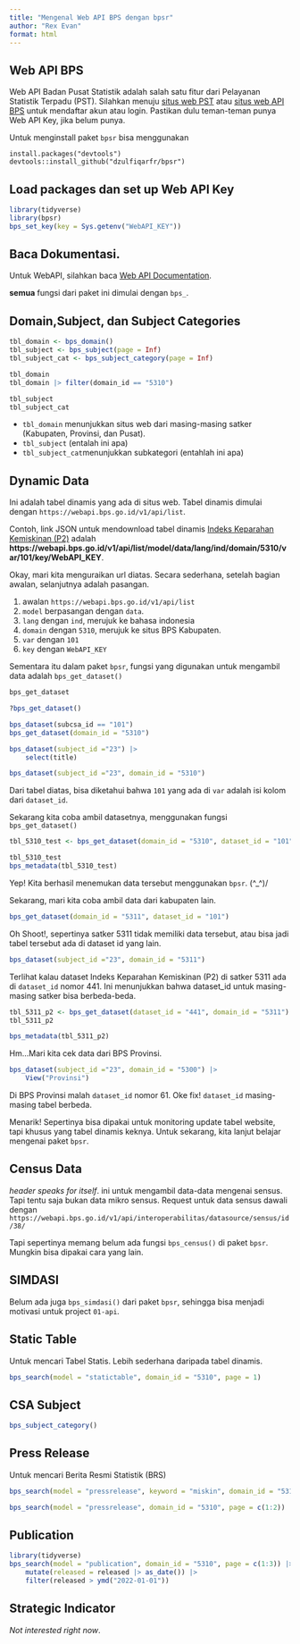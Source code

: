 ```yaml
---
title: "Mengenal Web API BPS dengan bpsr"
author: "Rex Evan"
format: html
---
```


## Web API BPS

Web API Badan Pusat Statistik adalah salah satu fitur dari Pelayanan Statistik Terpadu (PST).
Silahkan menuju [situs web PST](https://pst.bps.go.id/) atau [situs web API BPS](https://webapi.bps.go.id/developer/) untuk mendaftar akun atau login.
Pastikan dulu teman-teman punya Web API Key, jika belum punya.

Untuk menginstall paket `bpsr` bisa menggunakan 

```
install.packages("devtools")
devtools::install_github("dzulfiqarfr/bpsr")
```

## Load packages dan set up Web API Key

```r
library(tidyverse)
library(bpsr)
bps_set_key(key = Sys.getenv("WebAPI_KEY"))

```

## Baca Dokumentasi. 

Untuk WebAPI, silahkan baca [Web API Documentation](https://webapi.bps.go.id/documentation/).

**semua** fungsi dari paket ini dimulai dengan `bps_`.


## Domain,Subject, dan Subject Categories

```r

tbl_domain <- bps_domain()
tbl_subject <- bps_subject(page = Inf)
tbl_subject_cat <- bps_subject_category(page = Inf)

tbl_domain
tbl_domain |> filter(domain_id == "5310")

tbl_subject
tbl_subject_cat
```

- `tbl_domain` menunjukkan situs web dari masing-masing satker (Kabupaten, Provinsi, dan Pusat). 
- `tbl_subject`  (entalah ini apa)
- `tbl_subject_cat`menunjukkan subkategori (entahlah ini apa)


## Dynamic Data 

Ini adalah tabel dinamis yang ada di situs web. Tabel dinamis dimulai dengan `https://webapi.bps.go.id/v1/api/list`. 

Contoh, link JSON untuk mendownload tabel dinamis [Indeks Keparahan Kemiskinan (P2)](https://sikkakab.bps.go.id/id/statistics-table/2/MTAxIzI=/indeks-keparahan-kemiskinan--p2-.html) adalah **https://webapi.bps.go.id/v1/api/list/model/data/lang/ind/domain/5310/var/101/key/WebAPI_KEY**. 

Okay, mari kita menguraikan url diatas. Secara sederhana, setelah bagian awalan, selanjutnya adalah pasangan.

1. awalan `https://webapi.bps.go.id/v1/api/list`
2. `model` berpasangan dengan `data`.
3. `lang` dengan `ind`, merujuk ke bahasa indonesia
4. `domain` dengan `5310`, merujuk ke situs BPS Kabupaten.
5. `var` dengan `101`
6. `key` dengan `WebAPI_KEY`

Sementara itu dalam paket `bpsr`, fungsi yang digunakan untuk mengambil data adalah `bps_get_dataset()`

```r
bps_get_dataset

?bps_get_dataset()
```

```r
bps_dataset(subcsa_id == "101")
bps_get_dataset(domain_id = "5310")

bps_dataset(subject_id ="23") |>
    select(title)

bps_dataset(subject_id ="23", domain_id = "5310")

```

Dari tabel diatas, bisa diketahui bahwa `101` yang ada di `var` adalah isi kolom dari `dataset_id`.

Sekarang kita coba ambil datasetnya, menggunakan fungsi `bps_get_dataset()`

```r
tbl_5310_test <- bps_get_dataset(domain_id = "5310", dataset_id = "101")

tbl_5310_test
bps_metadata(tbl_5310_test)
```

Yep! Kita berhasil menemukan data tersebut menggunakan `bpsr`. \(^_^)/

Sekarang, mari kita coba ambil data dari kabupaten lain.

```r
bps_get_dataset(domain_id = "5311", dataset_id = "101")
```


Oh Shoot!, sepertinya satker 5311 tidak memiliki data tersebut, atau bisa jadi tabel tersebut ada di dataset id yang lain.

```r
bps_dataset(subject_id ="23", domain_id = "5311")
```

Terlihat kalau dataset Indeks Keparahan Kemiskinan (P2) di satker 5311 ada di `dataset_id` nomor 441.
Ini menunjukkan bahwa dataset_id untuk masing-masing satker bisa berbeda-beda.

```r
tbl_5311_p2 <- bps_get_dataset(dataset_id = "441", domain_id = "5311")
tbl_5311_p2

bps_metadata(tbl_5311_p2)
```

Hm...Mari kita cek data dari BPS Provinsi. 

```r
bps_dataset(subject_id ="23", domain_id = "5300") |>
    View("Provinsi")
```

Di BPS Provinsi malah `dataset_id` nomor 61. Oke fix! `dataset_id` masing-masing tabel berbeda.

Menarik! Sepertinya bisa dipakai untuk monitoring update tabel website, tapi khusus yang tabel dinamis keknya.
Untuk sekarang, kita lanjut belajar mengenai paket `bpsr`.

## Census Data 

*header speaks for itself*. ini untuk mengambil data-data mengenai sensus. Tapi tentu saja bukan data mikro sensus. 
Request untuk data sensus dawali dengan `https://webapi.bps.go.id/v1/api/interoperabilitas/datasource/sensus/id/38/`


Tapi sepertinya memang belum ada fungsi `bps_census()` di paket `bpsr`. Mungkin bisa dipakai cara yang lain.



## SIMDASI 

Belum ada juga `bps_simdasi()` dari paket `bpsr`, sehingga bisa menjadi motivasi untuk project  `01-api`.


## Static Table

Untuk mencari Tabel Statis. Lebih sederhana daripada tabel dinamis.

```r
bps_search(model = "statictable", domain_id = "5310", page = 1)
```


## CSA Subject 


```r
bps_subject_category()
```


## Press Release

Untuk mencari Berita Resmi Statistik (BRS)

```r
bps_search(model = "pressrelease", keyword = "miskin", domain_id = "5310")

bps_search(model = "pressrelease", domain_id = "5310", page = c(1:2))
```


## Publication 

```r

library(tidyverse)
bps_search(model = "publication", domain_id = "5310", page = c(1:3)) |>
    mutate(released = released |> as_date()) |> 
    filter(released > ymd("2022-01-01"))
```



## Strategic Indicator


*Not interested right now*.








